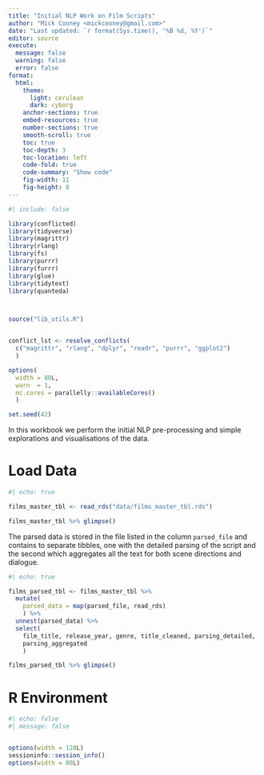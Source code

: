 ```yaml
---
title: "Initial NLP Work on Film Scripts"
author: "Mick Cooney <mickcooney@gmail.com>"
date: "Last updated: `r format(Sys.time(), '%B %d, %Y')`"
editor: source
execute:
  message: false
  warning: false
  error: false
format:
  html:
    theme:
      light: cerulean
      dark: cyborg
    anchor-sections: true
    embed-resources: true
    number-sections: true
    smooth-scroll: true
    toc: true
    toc-depth: 3
    toc-location: left
    code-fold: true
    code-summary: "Show code"
    fig-width: 11
    fig-height: 8
---
```



```r
#| include: false

library(conflicted)
library(tidyverse)
library(magrittr)
library(rlang)
library(fs)
library(purrr)
library(furrr)
library(glue)
library(tidytext)
library(quanteda)



source("lib_utils.R")


conflict_lst <- resolve_conflicts(
  c("magrittr", "rlang", "dplyr", "readr", "purrr", "ggplot2")
  )

options(
  width = 80L,
  warn  = 1,
  mc.cores = parallelly::availableCores()
  )

set.seed(42)
```

In this workbook we perform the initial NLP pre-processing and simple
explorations and visualisations of the data.

# Load Data

```r
#| echo: true

films_master_tbl <- read_rds("data/films_master_tbl.rds")

films_master_tbl %>% glimpse()
```

The parsed data is stored in the file listed in the column `parsed_file` and
contains to separate tibbles, one with the detailed parsing of the script and
the second which aggregates all the text for both scene directions and
dialogue.

```r
#| echo: true

films_parsed_tbl <- films_master_tbl %>%
  mutate(
    parsed_data = map(parsed_file, read_rds)
    ) %>%
  unnest(parsed_data) %>%
  select(
    film_title, release_year, genre, title_cleaned, parsing_detailed,
    parsing_aggregated
    )

films_parsed_tbl %>% glimpse()
```





# R Environment

```r
#| echo: false
#| message: false


options(width = 120L)
sessioninfo::session_info()
options(width = 80L)
```

